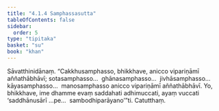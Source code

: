 ```yaml
---
title: "4.1.4 Samphassasutta"
tableOfContents: false
sidebar:
  order: 5
type: "tipitaka"
basket: "su"
book: "khan"
---
```



<DynamicBreadcrumb />

<Division number="305" book="khan">

<Paragraph number="1049" book="khan">
Sāvatthinidānaṃ. “Cakkhusamphasso, bhikkhave, anicco vipariṇāmī aññathābhāvī; sotasamphasso…  ghānasamphasso…  jivhāsamphasso…  kāyasamphasso…  manosamphasso anicco vipariṇāmī aññathābhāvī. Yo, bhikkhave, ime dhamme evaṃ saddahati adhimuccati, ayaṃ vuccati ‘saddhānusārī …pe…  sambodhiparāyano’”ti.

</Paragraph>
</Division>

<Paragraph number="1050" type="center" book="khan">
Catutthaṃ.
</Paragraph>